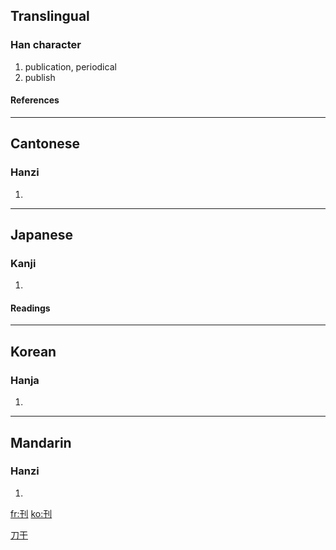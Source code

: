 {{see|栞}}

==Translingual==
===Han character===
{{Han char|rn=18|rad=刀|as=03|sn=5|four=1240<sub>0</sub>|canj=一十中弓 (MJLN)}}
# publication, periodical
# publish
====References====
{{Han ref|kx=0136.160|dkj=01865|dj=0307.120|hdz=10323.140|uh=520A|ud=21002|bh=A55A|bd=42330}}
----
==Cantonese==
===Hanzi===
{{yue-hanzi|jyut=|y=hon1, hon2}}
# {{defn|Cantonese}}
----
==Japanese==
===Kanji===
{{ja-kanji|grade=|rs=刀03}}
# {{defn|Japanese}}
====Readings====
{{ja-readings|on=[[かん]] (kan)|kun=[[けずる]] (kezuru), [[きざむ]] (kizamu)}}
----
==Korean==
===Hanja===
{{ko-hanja|hangeul=간|rv=gan|mr=kan}}
# {{defn|Korean}}


[[Category:CJKV simplified characters which already existed as traditional characters|刀干]]
----
==Mandarin==
===Hanzi===
{{cmn-hanzi|pin=[[kān]] (kan1)|wg=k'an<sup>1</sup>}}
# {{defn|Mandarin}}

[[fr:刊]]
[[ko:刊]]